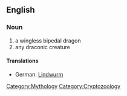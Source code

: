 ==English==
{{wikipedia}}
===Noun===
{{en-noun|lindworms}}
# a wingless bipedal dragon
# any draconic creature
====Translations====
*German: [[Lindwurm]] {{m}}

[[Category:Mythology]]
[[Category:Cryptozoology]]